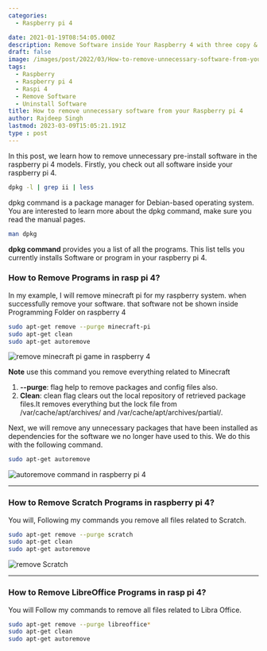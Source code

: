 ```yaml
---
categories:
  - Raspberry pi 4

date: 2021-01-19T08:54:05.000Z
description: Remove Software inside Your Raspberry 4 with three copy & paste  Commands.
draft: false
image: /images/post/2022/03/How-to-remove-unnecessary-software-from-your-Raspberry-pi-4.png
tags:
  - Raspberry
  - Raspberry pi 4
  - Raspi 4
  - Remove Software
  - Uninstall Software
title: How to remove unnecessary software from your Raspberry pi 4
author: Rajdeep Singh
lastmod: 2023-03-09T15:05:21.191Z
type : post
---
```


In this post, we learn how to remove unnecessary pre-install software in the raspberry pi 4 models. Firstly, you check out all software inside your raspberry pi 4.

```bash
dpkg -l | grep ii | less
```

dpkg command is a package manager for Debian-based operating system. You are interested to learn more about the dpkg command, make sure you read the
manual pages.

```bash
man dpkg
```

**dpkg command** provides you a list of all the programs. This list tells you currently installs Software or program in your raspberry pi 4.

### How to Remove Programs in rasp pi 4?

In my example, I will remove minecraft pi for my raspberry system. when
successfully remove your software. that software not be shown inside Programming
Folder on raspberry 4

```bash
sudo apt-get remove --purge minecraft-pi
sudo apt-get clean
sudo apt-get autoremove
```

![remove minecraft pi game in raspberry 4](/images/post/2021/01/remove-software.png "remove minecraft pi game in raspberry 4")

**Note** use this command you remove everything related to Minecraft

1. **--purge**: flag help to remove packages and config files also.
2. **Clean**: clean flag clears out the local repository of retrieved package
   files.It removes everything but the lock file from /var/cache/apt/archives/
   and /var/cache/apt/archives/partial/.

<Alert color="blue">
Next, we will remove any unnecessary packages that have
been installed as dependencies for the software we no longer have used to this.
We do this with the following command.
</Alert>

```bash
sudo apt-get autoremove
```

![autoremove command in raspberry pi 4](/images/post/2021/01/auto-remove.png "autoremove command in raspberry pi 4")

---

### How to Remove Scratch Programs in raspberry pi 4?

You will, Following my commands you remove all files related to Scratch.

```bash
sudo apt-get remove --purge scratch
sudo apt-get clean
sudo apt-get autoremove
```

![remove Scratch](/images/post/2021/01/scratch-remove.png "remove Scratch")

---

### How to Remove LibreOffice Programs in rasp pi 4?

You will Follow my commands to remove all files related to Libra Office.

```bash
sudo apt-get remove --purge libreoffice*
sudo apt-get clean
sudo apt-get autoremove
```

